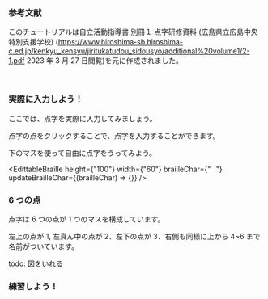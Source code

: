 
### 参考文献

このチュートリアルは自立活動指導書 別冊１ 点字研修資料 (広島県立広島中央特別支援学校) (https://www.hiroshima-sb.hiroshima-c.ed.jp/kenkyu_kensyu/jiritukatudou_sidousyo/additional%20volume1/2-1.pdf 2023 年 3 月 27 日閲覧)を元に作成されました。

<br />

### 実際に入力しよう！

ここでは、点字を実際に入力してみましょう。

点字の点をクリックすることで、点字を入力することができます。

下のマスを使って自由に点字をうってみよう。

<EdittableBraille
  height={"100"}
  width={"60"}
  brailleChar={"⠀"}
  updateBrailleChar={(brailleChar) => {}}
/>

### 6 つの点

点字は 6 つの点が 1 つのマスを構成しています。

左上の点が 1, 左真ん中の点が 2、左下の点が 3、右側も同様に上から 4~6 まで名前がついています。

todo: 図をいれる

### 練習しよう！

<PracticeTouch
  question="Q1 「め」(⠿)を入力してください。"
  answer="め"
  length={1}
/>
<br />
<PracticeTouch
  question="Q2 「てんじ」(⠟⠴⠐⠳)を入力してください。"
  answer="てんじ"
  length={4}
/>
